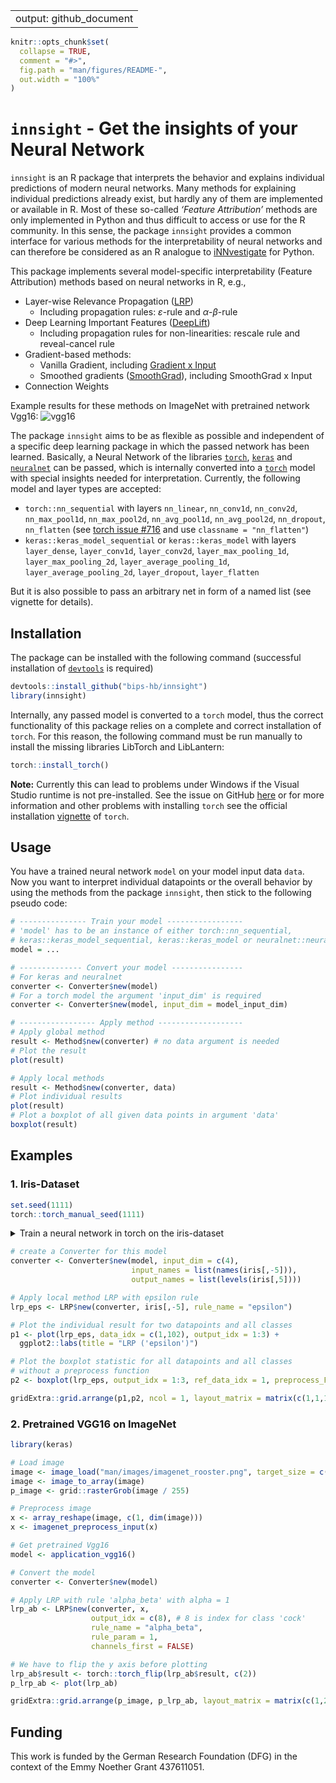 
---
output: github_document
---

```r
knitr::opts_chunk$set(
  collapse = TRUE,
  comment = "#>",
  fig.path = "man/figures/README-",
  out.width = "100%"
)
```

# `innsight` - Get the insights of your Neural Network

<!-- badges: start -->
<!-- badges: end -->

`innsight` is an R package that interprets the behavior and explains individual
predictions of modern neural networks. Many methods for explaining individual
predictions already exist, but hardly any of them are implemented or 
available in R. Most of these so-called *'Feature Attribution'* methods are
only implemented in Python and thus difficult to access or use for the 
R community. In this sense, the package `innsight` provides a common interface
for various methods for the interpretability of neural networks and can 
therefore be considered as an R analogue to 
[iNNvestigate](https://github.com/albermax/innvestigate) for Python.

This package implements several model-specific 
interpretability (Feature Attribution) methods based on neural networks in R, e.g., 

* Layer-wise Relevance Propagation ([LRP](https://doi.org/10.1371/journal.pone.0130140))
  * Including propagation rules: $\varepsilon$-rule and $\alpha$-$\beta$-rule
* Deep Learning Important Features ([DeepLift](https://arxiv.org/abs/1704.02685))
  * Including propagation rules for non-linearities: rescale rule and reveal-cancel rule
* Gradient-based methods:
  * Vanilla Gradient, including [Gradient x Input](https://www.jmlr.org/papers/v11/baehrens10a.html)
  * Smoothed gradients ([SmoothGrad](https://arxiv.org/abs/1706.03825)), including
  SmoothGrad x Input
* Connection Weights

Example results for these methods on ImageNet with pretrained network Vgg16:
![vgg16](https://github.com/bips-hb/innsight/blob/master/man/images/vgg16.png?raw=true)


The package `innsight` aims to be as flexible as possible and independent of a 
specific deep learning package in which the passed network has been learned. 
Basically, a Neural Network of the libraries [`torch`](https://torch.mlverse.org/), [`keras`](https://keras.rstudio.com/) and [`neuralnet`](https://CRAN.R-project.org/package=neuralnet)
can be passed, which is internally converted into a [`torch`](https://torch.mlverse.org/) model with special
insights needed for interpretation. Currently, the following model and layer types 
are accepted:

* `torch::nn_sequential` with layers `nn_linear`, `nn_conv1d`, `nn_conv2d`, 
`nn_max_pool1d`, `nn_max_pool2d`, `nn_avg_pool1d`, `nn_avg_pool2d`,
`nn_dropout`, `nn_flatten` (see [torch issue #716](https://github.com/mlverse/torch/issues/716#issuecomment-946117545) and use
`classname = "nn_flatten"`)
* `keras::keras_model_sequential` or `keras::keras_model` with layers `layer_dense`, `layer_conv1d`,
`layer_conv2d`, `layer_max_pooling_1d`, `layer_max_pooling_2d`, 
`layer_average_pooling_1d`, `layer_average_pooling_2d`, `layer_dropout`, `layer_flatten`

But it is also possible to pass an arbitrary net in form of a named list 
(see vignette for details).

## Installation

The package can be installed with the following command (successful 
installation of [`devtools`](https://www.r-project.org/nosvn/pandoc/devtools.html) is required)
```r
devtools::install_github("bips-hb/innsight")
library(innsight)
```
Internally, any passed model is converted to a `torch` model, thus the correct 
functionality of this package relies on a complete and correct installation
of `torch`. For this reason, the following command must be run manually to 
install the missing libraries LibTorch and LibLantern:
```r
torch::install_torch()
```
**Note:** Currently this can lead to problems under Windows if the Visual 
Studio runtime is not pre-installed. See the issue on GitHub [here](https://github.com/mlverse/torch/issues/246#issuecomment-695097121) or
for more information and other problems with installing `torch` see the official
installation
[vignette](https://CRAN.R-project.org/package=torch/vignettes/installation.html)
of `torch`.

## Usage
You have a trained neural network `model` on your model input data `data`. Now
you want to interpret individual datapoints or the overall behavior by using
the methods from the package `innsight`, then stick to the following 
pseudo code:
```r
# --------------- Train your model -----------------
# 'model' has to be an instance of either torch::nn_sequential, 
# keras::keras_model_sequential, keras::keras_model or neuralnet::neuralnet
model = ...

# -------------- Convert your model ----------------
# For keras and neuralnet
converter <- Converter$new(model)
# For a torch model the argument 'input_dim' is required
converter <- Converter$new(model, input_dim = model_input_dim)

# ----------------- Apply method -------------------
# Apply global method
result <- Method$new(converter) # no data argument is needed
# Plot the result
plot(result)

# Apply local methods
result <- Method$new(converter, data)
# Plot individual results
plot(result)
# Plot a boxplot of all given data points in argument 'data' 
boxplot(result)
```

## Examples
### 1. Iris-Dataset
```r
set.seed(1111)
torch::torch_manual_seed(1111)
```
<details><summary> Train a neural network in torch on the iris-dataset </summary> 

```r
library(innsight)
library(torch)
data(iris)

# Prepare Data
x <- torch_tensor(as.matrix(iris[, -5]))
y <- torch_tensor(as.integer(iris[, 5]))

# Define Model
model <- nn_sequential(
  nn_linear(4, 15), 
  nn_relu(),
  nn_dropout(0.3), 
  nn_linear(15, 10), 
  nn_relu(),
  nn_dropout(0.3), 
  nn_linear(10, 5), 
  nn_relu(),
  nn_linear(5, 3), 
  nn_softmax(2)
)

# Train model
optimizer <- optim_adam(model$parameters, lr = 0.0002)
for (t in 1:2500) {
  y_pred <- torch_log(model(x))
  loss <- nnf_nll_loss(y_pred, y)
  if (t %% 250 == 0) {
    cat("Loss: ", as.numeric(loss), "\n")
  }
  optimizer$zero_grad()
  loss$backward()
  optimizer$step()
}
```
</details>

```r
# create a Converter for this model
converter <- Converter$new(model, input_dim = c(4),
                           input_names = list(names(iris[,-5])),
                           output_names = list(levels(iris[,5])))

# Apply local method LRP with epsilon rule
lrp_eps <- LRP$new(converter, iris[,-5], rule_name = "epsilon")

# Plot the individual result for two datapoints and all classes
p1 <- plot(lrp_eps, data_idx = c(1,102), output_idx = 1:3) +
  ggplot2::labs(title = "LRP ('epsilon')")

# Plot the boxplot statistic for all datapoints and all classes
# without a preprocess function
p2 <- boxplot(lrp_eps, output_idx = 1:3, ref_data_idx = 1, preprocess_FUN = identity) 

gridExtra::grid.arrange(p1,p2, ncol = 1, layout_matrix = matrix(c(1,1,1,2,2), ncol = 1))
```

### 2. Pretrained VGG16 on ImageNet
```r
library(keras)

# Load image
image <- image_load("man/images/imagenet_rooster.png", target_size = c(224,224))
image <- image_to_array(image)
p_image <- grid::rasterGrob(image / 255)

# Preprocess image
x <- array_reshape(image, c(1, dim(image)))
x <- imagenet_preprocess_input(x)

# Get pretrained Vgg16
model <- application_vgg16()

# Convert the model
converter <- Converter$new(model)

# Apply LRP with rule 'alpha_beta' with alpha = 1
lrp_ab <- LRP$new(converter, x, 
                  output_idx = c(8), # 8 is index for class 'cock'
                  rule_name = "alpha_beta",
                  rule_param = 1,
                  channels_first = FALSE) 

# We have to flip the y axis before plotting
lrp_ab$result <- torch::torch_flip(lrp_ab$result, c(2))
p_lrp_ab <- plot(lrp_ab)

gridExtra::grid.arrange(p_image, p_lrp_ab, layout_matrix = matrix(c(1,2,2), nrow = 1))
```

## Funding
This work is funded by the German Research Foundation (DFG) in the context
of the Emmy Noether Grant 437611051.

